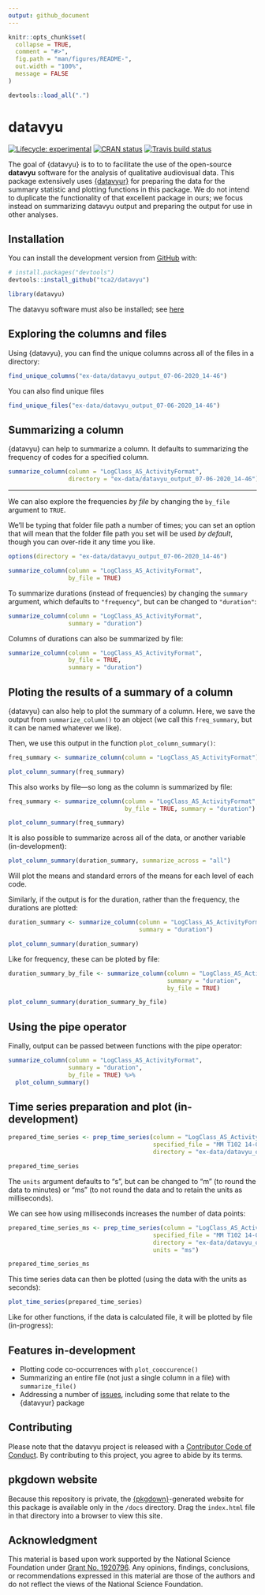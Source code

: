 ```yaml
---
output: github_document
---
```


<!-- README.md is generated from README.Rmd. Please edit that file -->

```r
knitr::opts_chunk$set(
  collapse = TRUE,
  comment = "#>",
  fig.path = "man/figures/README-",
  out.width = "100%",
  message = FALSE
)

devtools::load_all(".")
```

# datavyu

<!-- badges: start -->
[![Lifecycle: experimental](https://img.shields.io/badge/lifecycle-experimental-orange.svg)](https://www.tidyverse.org/lifecycle/#experimental)
[![CRAN status](https://www.r-pkg.org/badges/version/datavyu)](https://CRAN.R-project.org/package=datavyu)
[![Travis build status](https://travis-ci.com/tca2/datavyu.svg?branch=master)](https://travis-ci.com/tca2/datavyu)
<!-- badges: end -->

The goal of {datavyu} is to to  to facilitate the use of the open-source **datavyu** software for the analysis of qualitative audiovisual data. This package extensively uses [{datavyur}](https://github.com/iamamutt/datavyu) for preparing the data for the summary statistic and plotting functions in this package. We do not intend to duplicate the functionality of that excellent package in ours; we focus instead on summarizing datavyu output and preparing the output for use in other analyses.

## Installation

You can install the development version from [GitHub](https://github.com/) with:

``` r
# install.packages("devtools")
devtools::install_github("tca2/datavyu")
```

```r
library(datavyu)
```

The datavyu software must also be installed; see [here](https://datavyu.org/download.html)

## Exploring the columns and files

Using {datavyu}, you can find the unique columns across all of the files in a directory:

```r
find_unique_columns("ex-data/datavyu_output_07-06-2020_14-46")
```

You can also find unique files

```r
find_unique_files("ex-data/datavyu_output_07-06-2020_14-46")
```

## Summarizing a column

{datavyu} can help to summarize a column. It defaults to summarizing 
the frequency of codes for a specified column.

```r
summarize_column(column = "LogClass_AS_ActivityFormat",
                 directory = "ex-data/datavyu_output_07-06-2020_14-46")
```

---

We can also explore the frequencies *by file* by changing the `by_file` argument to 
`TRUE`.

We'll be typing that folder file path a number of times; you can set an option 
that will mean that the folder file path you set will be used *by default*, though
you can over-ride it any time you like.

```r
options(directory = "ex-data/datavyu_output_07-06-2020_14-46")
```

```r
summarize_column(column = "LogClass_AS_ActivityFormat",
                 by_file = TRUE)
```

To summarize durations (instead of frequencies) by changing the `summary` argument,
which defaults to `"frequency"`, but can be changed to `"duration"`:

```r
summarize_column(column = "LogClass_AS_ActivityFormat",
                 summary = "duration")
```

Columns of durations can also be summarized by file:

```r
summarize_column(column = "LogClass_AS_ActivityFormat",
                 by_file = TRUE,
                 summary = "duration")
```

## Ploting the results of a summary of a column

{datavyu} can also help to plot the summary of a column. Here, we save the output
from `summarize_column()` to an object (we call this `freq_summary`, but it can 
be named whatever we like). 

Then, we use this output in the function `plot_column_summary()`:

```r
freq_summary <- summarize_column(column = "LogClass_AS_ActivityFormat")

plot_column_summary(freq_summary)
```

This also works by file---so long as the column is summarized by file:

```r
freq_summary <- summarize_column(column = "LogClass_AS_ActivityFormat",
                                 by_file = TRUE, summary = "duration")

plot_column_summary(freq_summary)
```

It is also possible to summarize across all of the data, or another variable (in-development):

```r
plot_column_summary(duration_summary, summarize_across = "all")
```

Will plot the means and standard errors of the means for each level of each code.

Similarly, if the output is for the duration, rather than the frequency, the durations are plotted:

```r
duration_summary <- summarize_column(column = "LogClass_AS_ActivityFormat",
                                     summary = "duration")

plot_column_summary(duration_summary)
```

Like for frequency, these can be ploted by file:

```r
duration_summary_by_file <- summarize_column(column = "LogClass_AS_ActivityFormat",
                                             summary = "duration",
                                             by_file = TRUE)

plot_column_summary(duration_summary_by_file)
```

## Using the pipe operator

Finally, output can be passed between functions with the pipe operator:

```r
summarize_column(column = "LogClass_AS_ActivityFormat",
                 summary = "duration",
                 by_file = TRUE) %>% 
  plot_column_summary()
```

## Time series preparation and plot (in-development)

```r
prepared_time_series <- prep_time_series(column = "LogClass_AS_ActivityFormat",
                                         specified_file = "MM T102 14-02-17 Content Log",
                                         directory = "ex-data/datavyu_output_07-06-2020_14-46")

prepared_time_series
```

The `units` argument defaults to "s", but can be changed to "m" (to round the data to minutes) 
or "ms" (to not round the data and to retain the units as milliseconds).

We can see how using milliseconds increases the number of data points:

```r
prepared_time_series_ms <- prep_time_series(column = "LogClass_AS_ActivityFormat",
                                         specified_file = "MM T102 14-02-17 Content Log",
                                         directory = "ex-data/datavyu_output_07-06-2020_14-46",
                                         units = "ms")

prepared_time_series_ms
```

This time series data can then be plotted (using the data with the units as seconds):

```r
plot_time_series(prepared_time_series)
```

Like for other functions, if the data is calculated file, it will be plotted by file (in-progress):

## Features in-development

- Plotting code co-occurrences with `plot_cooccurence()`
- Summarizing an entire file (not just a single column in a file) with `summarize_file()`
- Addressing a number of [issues](https://github.com/tca2/datavyu/issues), including some that relate to the {datavyur} package

## Contributing

Please note that the datavyu project is released with a [Contributor Code of Conduct](https://contributor-covenant.org/version/2/0/CODE_OF_CONDUCT.html). By contributing to this project, you agree to abide by its terms.

## pkgdown website

Because this repository is private, the [{pkgdown}](https://pkgdown.r-lib.org/)-generated website for this package
is available only in the `/docs` directory. Drag the `index.html` file in that directory into a browser to view this site.

## Acknowledgment

This material is based upon work supported by the National Science Foundation under [Grant No. 1920796](https://www.nsf.gov/awardsearch/showAward?AWD_ID=1920796&HistoricalAwards=false). Any opinions, findings, conclusions, or recommendations expressed in this material are those of the authors and do not reflect the views of the National Science Foundation.
